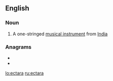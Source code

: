 ==English==

===Noun===
{{en-noun}}

# {{lb|en|musical instruments}} A one-stringed [[musical instrument]] from [[India]]

===Anagrams===
* {{l|en|acater}}
* {{l|en|cerata}}

[[lo:ectara]]
[[ru:ectara]]